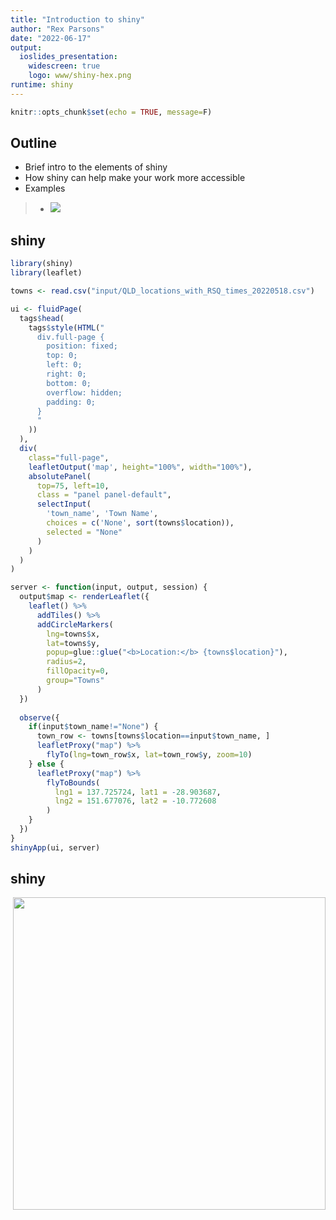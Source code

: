 ```yaml
---
title: "Introduction to shiny"
author: "Rex Parsons"
date: "2022-06-17"
output:
  ioslides_presentation:
    widescreen: true
    logo: www/shiny-hex.png
runtime: shiny
---
```


```r
knitr::opts_chunk$set(echo = TRUE, message=F)
```

<style>
body slides > slide {
  height: 800px;
  width: 900px;
  margin-top: -400px;    /* half of height */
}
iframe shiny-frame {
  height: 1200px;
  width: 100%;
}
p {
  margin-top: 0px ;
  margin-bottom: 0px ; 
  height: 150%;
  width: 100%;
} 
div.footnotes {
  position: absolute;
  bottom: 0;
  margin-bottom: 10px;
  width: 80%;
  font-size: 0.6em;
}
.center {
  display: block;
  margin-left: auto;
  margin-right: auto;
}
.alignRight {
    float: right;
}
</style>

<script src="https://ajax.googleapis.com/ajax/libs/jquery/3.1.1/jquery.min.js"></script>
<script>
$(document).ready(function() {
  $('slide:not(.backdrop):not(.title-slide)').append('<div class=\"footnotes\">');

  $('footnote').each(function(index) {
    var text  = $(this).html();
    var fnNum = (index+1).toString();
    $(this).html(fnNum.sup());

    var footnote   = fnNum + '. ' + text + '<br/>';
    var oldContent = $(this).parents('slide').children('div.footnotes').html();
    var newContent = oldContent + footnote;
    $(this).parents('slide').children('div.footnotes').html(newContent);
  });
});
</script>

## Outline

- Brief intro to the elements of shiny
- How shiny can help make your work more accessible
- Examples

>- ![](www/popcorn.gif)

## shiny

```r
library(shiny)
library(leaflet)

towns <- read.csv("input/QLD_locations_with_RSQ_times_20220518.csv")

ui <- fluidPage(
  tags$head(
    tags$style(HTML("
      div.full-page {
        position: fixed;
        top: 0;
        left: 0;
        right: 0;
        bottom: 0;
        overflow: hidden;
        padding: 0;
      }
      "
    ))
  ),
  div(
    class="full-page",
    leafletOutput('map', height="100%", width="100%"),
    absolutePanel(
      top=75, left=10,
      class = "panel panel-default",
      selectInput(
        'town_name', 'Town Name',    
        choices = c('None', sort(towns$location)),
        selected = "None"
      )
    )
  )
)

server <- function(input, output, session) {
  output$map <- renderLeaflet({
    leaflet() %>%
      addTiles() %>%
      addCircleMarkers(
        lng=towns$x,
        lat=towns$y,
        popup=glue::glue("<b>Location:</b> {towns$location}"),
        radius=2, 
        fillOpacity=0,
        group="Towns"
      )
  })
  
  observe({
    if(input$town_name!="None") {
      town_row <- towns[towns$location==input$town_name, ]
      leafletProxy("map") %>%
        flyTo(lng=town_row$x, lat=town_row$y, zoom=10)
    } else {
      leafletProxy("map") %>%
        flyToBounds(
          lng1 = 137.725724, lat1 = -28.903687,
          lng2 = 151.677076, lat2 = -10.772608
        )
    }
  })
}
shinyApp(ui, server)

```

## shiny

![](www/javascript-stats.jpg){.alignRight height=500}

- Framework for making web apps with R code
- Relies on a shiny server that runs R code behind the scenes (CDS has a shinyapps.io plan!)
- Means that you can make web apps with little-to-no knowledge of HTML, CSS or JavaScript (unless you want to make things highly personalised)
- Uses reactive programming so that the outputs react the user's inputs



## Making a shiny app {.smaller}
- The **easiest** way to make a shiny app is to make a new R project from RStudio

![](www/new-project.png){.center height=225px}

- The next easiest way is to create a new R script, call is `app.R`, and create your app starting from a snippet

![](www/shiny-snippet.png){.center height=190px}

## Components {.smaller}

A shiny app is made up of two parts: the `ui` that defines how it looks and the `server` which defines how it works.

```r

library(shiny)
ui <- fluidPage(
  
)
server <- function(input, output, session) {
  
}

shinyApp(ui, server)
```

---

Content that is added to the UI displays to the user.

```r
library(shiny)
ui <- fluidPage(
  "Hello, CDS!"
)

server <- function(input, output, session) {
  
}
shinyApp(ui, server)

```

---

Outputs which are rendered on the server side can be displayed by the ui.

You have to tell the ui what sort of object is being rendered:

- `plotOutput()` ~ `renderPlot()`
- `tableOutput()` ~ `renderTable()`
- `leafletOutput()` ~ `renderLeaflet()`

Many of these are in `{shiny}` but some will be in their respective packages (`{leaflet}` for the last one) 

```r
ui <- fluidPage(
  plotOutput("plot")
)
server <- function(input, output, session) {
  output$plot <- renderPlot({
    hist(rnorm(n=20))
  })
}
shinyApp(ui, server)
```

---
 
```r
ui <- fluidPage(
  plotOutput("plot")
)
server <- function(input, output, session) {
  output$plot <- renderPlot({
    hist(rnorm(n=20))
  })
}
shinyApp(ui, server)
```

## Adding controls

```r
ui <- fluidPage(
  numericInput("sample_size", "Select sample size:", value=20),
  plotOutput("plot")
)

server <- function(input, output, session) {
  output$plot <- renderPlot({
    hist(rnorm(n=input$sample_size))
  })
}

shinyApp(ui, server)
```

---

<div class="notes">
```
ui <- fluidPage(
  numericInput(
    "sample_size", 
    "Select sample size:", 
    value=20
  ),
  plotOutput("plot")
)

server <- function(input, output, session) {
  output$plot <- renderPlot({
    hist(rnorm(n=input$sample_size))
  })
}

shinyApp(ui, server)
```
</div>

```r
ui <- fluidPage(
  numericInput("sample_size", "Select sample size:", value=20),
  plotOutput("plot")
)

server <- function(input, output, session) {
  output$plot <- renderPlot({
    hist(rnorm(n=input$sample_size))
  })
}

shinyApp(ui, server)
```


## There are lots of ways that you can get inputs from your users

```r
funs <- ls("package:shiny")
funs[grepl("input$", tolower(funs)) & !grepl("update", tolower(funs))]
```

(Also see `{shinyWidgets}` for some fun input options)

---

```r
ui <- fluidPage(
  splitLayout(dateInput("dateInput", "date:"), fileInput("fileInput", "file:")),
  checkboxGroupInput('checkboxGroupInput', 'checkboxGroup:', choices=LETTERS[1:3], selected="A"),
  shinyWidgets::colorSelectorInput("colorSelectorInput", "colorSelector:", c("red", "green", "blue"), "red"),
  shinyWidgets::downloadBttn("downloadBttn")
)
server <- function(input, output, session) {
}
shinyApp(ui, server)
```

## There are also lots of ways to show outputs to your users

```r
funs <- ls("package:shiny")
funs[grepl("output$", tolower(funs))]
```

## shiny apps can make your work more accessible

- For new methods and models, R packages can work well for regular useRs but not necessarily for others
- Some results are complex and hard to visualise in one **best** way

![](www/math.gif){width=320px}
![](www/BoxViolinSmaller.gif){width=650px}

## shiny apps can make your work more accessible

### `{circacompare}` {.smaller}

App that allows users to upload their data and fit a nonlinear model (using `nls()`) that estimates differences in circadian characteristics between two groups.

<https://rwparsons.shinyapps.io/circacompare/>

![](www/circacompare-plot.png){.center height=300px}

## `{circacompare}` {.smaller}

Most use the [R package](https://cran.r-project.org/web/packages/circacompare/index.html) but sometimes, they will say that they specifically used the shiny app.<footnote>Liu, Xianhui, et al. "Hexosamine biosynthetic pathway integrates circadian and metabolic signals to regulate daily rhythms in protein O-linked N-acetylglucosaminylation." *bioRxiv* (2020).</footnote>


![](www/circacompare-shiny.png)

## `{circacompare}` <115 lines of code

<div style="margin-left:-50px; margin-top:-50px; width:100%; height:1200px">
```r
library(shiny)
library(circacompare)
library(tidyverse)
library(kableExtra)

ui <- fluidPage(
  sidebarLayout(
    sidebarPanel(
      fileInput("file1", "Choose CSV File",
        accept = c(
          "text/csv",
          "text/comma-separated-values,text/plain",
          ".csv"
        )
      ),
      tags$br(),
      uiOutput("time_selecter"),
      uiOutput("group_selecter"),
      uiOutput("outcome_selecter"),
      tags$br(),
      uiOutput("ui.action")
    ),
    mainPanel(
      plotOutput("plot"),
      tableOutput("contents")
    )
  )
)

server <- function(input, output, session) {
  filedata <- reactive({
    infile <- input$file1
    if (is.null(infile)) {
      return(NULL)
    }
    read.csv(infile$datapath)
  })

  cols <- reactive({
    df <- filedata()
    if (is.null(df)) {
      return(NULL)
    } else {
      return(names(df))
    }
  })

  output$time_selecter <- renderUI({
    if (is.null(cols())) {
      return(NULL)
    }
    selectInput("time", "Select the TIME (INDEPENDENT) variable from:", cols())
  })

  output$group_selecter <- renderUI({
    if (is.null(cols())) {
      return(NULL)
    }
    selectInput("group", "Select the GROUPING variable from:", cols())
  })

  output$outcome_selecter <- renderUI({
    if (is.null(cols())) {
      return(NULL)
    }
    selectInput("outcome", "Select the OUTCOME (DEPENDENT) variable from:", cols())
  })

  output$ui.action <- renderUI({
    if (is.null(input$file1)) {
      return()
    }
    actionButton("action", "Run")
  })

  observeEvent(input$action, {
    isolate({
      df <- filedata()
      if (is.null(df)) {
        return(NULL)
      }
      set.seed(42)
      cc_obj <- circacompare(
        df,
        col_time = input$time,
        col_group = input$group,
        col_outcome = input$outcome
      )
    })

    output$contents <- renderText({
      if (class(cc_obj) != "list") {
        return(cc_obj)
      }
      cc_obj$summary %>%
        mutate(
          value = as.character(value),
          value = ifelse(value == 1 & parameter == "Both groups were rhythmic", TRUE, value)
        ) %>%
        kable(format = "html", escape = F) %>%
        kable_styling("striped", full_width = F)
    })

    output$plot <- renderPlot({
      if (class(cc_obj) != "list") {
        return(NULL)
      }
      cc_obj$plot
    })
  })
}

shinyApp(ui = ui, server = server, options=list(height="100vh"))
```
</div>

## shiny apps can make your work more accessible

### ECOHIS to CHU9D mapping

- Usually this type of work has a linear model and equation in paper
- But this project had many models and variable levels of performance/appropriateness
- App gives the user the ability to get predictions with new data and inspect diagnostic plots

---

![](www/ecohis-mapping-app-1.PNG){width=100%}

## shiny apps can make your work more accessible

### iTRAQI ![](www/iTRAQI-hex.png){width=170px align="right"}

This app visualises inequity in access to traumatic brain injury care across QLD.

<https://access.healthequity.link/>

![](www/iTRAQI-team-logos.png){class="center" width=75%}


## Making an interactive map


## Resources

<table style="width:65%">
    <tr>
        <td valign="middle" style="font-size:20px"><https://rwparsons.github.io/interactive-maps/></td>
        <td valign="top"><img src="www/iTRAQI-hex.png" alt="" width="150"/></td>
    </tr>
    <tr>
        <td valign="middle"><a href='https://mastering-shiny.org/'><img src='www/mastering-shiny.png' height="200" /></a></td>
        <td valign="middle"><a href='https://engineering-shiny.org/'><img src='www/engineering-shiny.jpeg' height="200" /></a></td>
    </tr>
</table>


## Thank you

![](www/aushsi-logo.png){width=30%}
![](www/cds-logo.png){width=40%}

![](www/twitter-logo.png){width=30 align="left"} @Rex_Parsons8



![](www/github-logo.png){width=30px align="left"} @RWParsons

![](www/website-icon.png){width=30px align="left"} http://rwparsons.github.io/

